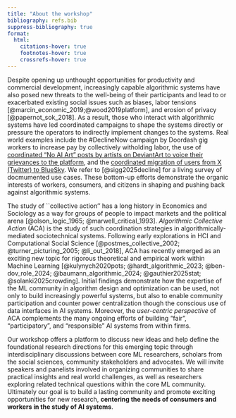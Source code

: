 ```yaml
---
title: "About the workshop"
bibliography: refs.bib
suppress-bibliography: true
format:
  html:
    citations-hover: true
    footnotes-hover: true
    crossrefs-hover: true
---
```


Despite opening up unthought opportunities for productivity and commercial development, increasingly capable algorithmic systems 
have also posed new threats to the well-being of their participants and lead to or exacerbated existing social issues such as biases, 
labor tensions [@marcin_economic_2019;@wood2019platform], and erosion of privacy [@papernot_sok_2018]. 
As a result, those who interact with algorithmic systems have led coordinated campaigns to shape the systems directly or pressure the 
operators to indirectly implement changes to the systems. 
Real world examples include the \#DeclineNow campaign by Doordash gig workers to increase pay by collectively witholding labor,
the use of [coordinated "No AI Art" posts by artists on DeviantArt to voice their grievances to the 
platform](https://arstechnica.com/information-technology/2022/12/artstation-artists-stage-mass-protest-against-ai-generated-artwork/), 
and the [coordinated migration of users from X (Twitter) to BlueSky](https://www.theguardian.com/media/2024/dec/11/from-x-to-bluesky-why-are-people-abandoning-twitter-digital-town-square). 
We refer to [@sigg2025decline] for a living survey of docmumented use cases. These bottom-up efforts demonstrate the organic interests of workers, consumers, 
and citizens in shaping and pushing back against algorithmic systems. 


The study of ``collective action'' has a long history in Economics and Sociology as a way for groups of people to impact markets 
and the political arena [@olson_logic_1965; @marwell_critical_1993].
*Algorithmic Collective Action* (ACA) is the study of such coordination strategies in algorithmically-mediated sociotechnical systems. 
Following early explorations in HCI and Computational Social Science [@postmes_collective_2002; @turner_picturing_2005; @li_out_2018], 
ACA has recently emerged as an exciting new topic for rigorous theoretical and empirical work within Machine Learning 
[@kulynych2020pots; @hardt_algorithmic_2023; @ben-dov_role_2024; @baumann_algorithmic_2024; @gauthier2025stat; @solanki2025crowding].
Initial findings demonstrate how the expertise of the ML community in algorithm design and optimization can be used, not only to build 
increasingly powerful systems, but also to enable community participation and counter power centralization though the conscious use of 
data interfaces in AI systems. Moreover, the *user-centric perspective* of ACA complements the many ongoing efforts of building "fair", 
"participatory", and "responsible" AI systems from within firms.


Our workshop offers a platform to discuss new ideas and help define the foundational research directions for this emerging topic through interdisciplinary 
discussions between core ML researchers, scholars from the social sciences,  community stakeholders and advocates. We will invite speakers and panelists 
involved in organizing communities to share practical insights and real world challenges, as well as researchers exploring  related technical questions 
within the core ML community. Ultimately our goal is to build a lasting community and promote exciting opportunities for 
new research, **centering the needs of consumers and workers in the study of AI systems**. 
